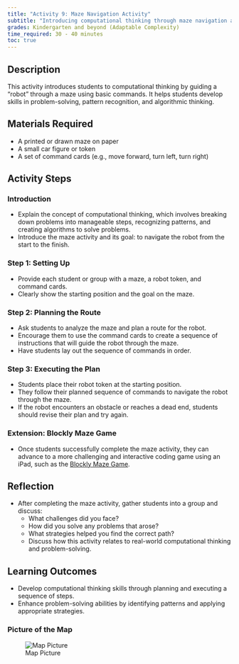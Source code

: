 ```yaml
---
title: "Activity 9: Maze Navigation Activity"
subtitle: "Introducing computational thinking through maze navigation and algorithmic planning."
grades: Kindergarten and beyond (Adaptable Complexity)
time_required: 30 - 40 minutes
toc: true
---
```


## **Description**

This activity introduces students to computational thinking by guiding a "robot" through a maze using basic commands. It helps students develop skills in problem-solving, pattern recognition, and algorithmic thinking.

## **Materials Required**

- A printed or drawn maze on paper
- A small car figure or token
- A set of command cards (e.g., move forward, turn left, turn right)

## Activity Steps

### **Introduction**

- Explain the concept of computational thinking, which involves breaking down problems into manageable steps, recognizing patterns, and creating algorithms to solve problems.
- Introduce the maze activity and its goal: to navigate the robot from the start to the finish.

### **Step 1: Setting Up**

- Provide each student or group with a maze, a robot token, and command cards.
- Clearly show the starting position and the goal on the maze.

### **Step 2: Planning the Route**

- Ask students to analyze the maze and plan a route for the robot.
- Encourage them to use the command cards to create a sequence of instructions that will guide the robot through the maze.
- Have students lay out the sequence of commands in order.

### **Step 3: Executing the Plan**

- Students place their robot token at the starting position.
- They follow their planned sequence of commands to navigate the robot through the maze.
- If the robot encounters an obstacle or reaches a dead end, students should revise their plan and try again.

### **Extension: Blockly Maze Game**

- Once students successfully complete the maze activity, they can advance to a more challenging and interactive coding game using an iPad, such as the [Blockly Maze Game](https://blockly.games/maze?lang=en).

## **Reflection**

- After completing the maze activity, gather students into a group and discuss:
  - What challenges did you face?
  - How did you solve any problems that arose?
  - What strategies helped you find the correct path?
  - Discuss how this activity relates to real-world computational thinking and problem-solving.

## **Learning Outcomes**

- Develop computational thinking skills through planning and executing a sequence of steps.
- Enhance problem-solving abilities by identifying patterns and applying appropriate strategies.

### **Picture of the Map**

![Map Picture](/images/09activity.png)
